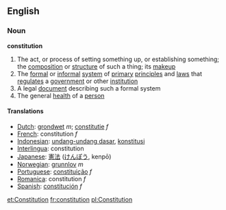 ==English==
===Noun===
{{wikipedia}}
'''constitution'''
#The act, or process of setting something up, or establishing something; the [[composition]] or [[structure]] of such a thing; its [[makeup]]
#The [[formal]] or [[informal]] [[system]] of [[primary]] [[principle]]s and [[law]]s that [[regulate]]s a [[government]] or other [[institution]]
#A legal [[document]] describing such a formal system
#The general [[health]] of a [[person]]
====Translations====
*[[Dutch]]: [[grondwet]] ''m''; [[constitutie]] ''f''
*[[French]]: constitution ''f''
*[[Indonesian]]: [[undang-undang dasar]], [[konstitusi]]
*[[Interlingua]]: constitution
*[[Japanese]]: [[憲法]] ([[けんぽう]], kenpō)
*[[Norwegian]]: [[grunnlov]] ''m''
*[[Portuguese]]: [[constituição]] ''f''
*[[Romanica]]: constitution ''f''
*[[Spanish]]: [[constitución]] ''f''

[[et:Constitution]]
[[fr:constitution]]
[[pl:Constitution]]